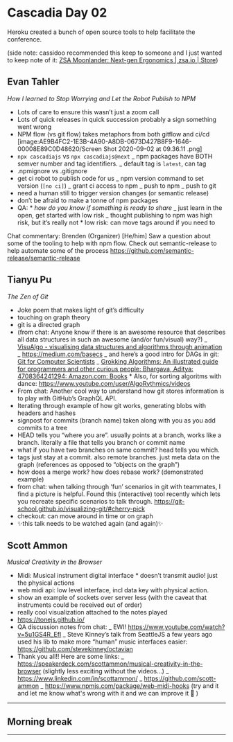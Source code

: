 # Cascadia Day 02

Heroku created a bunch of open source tools to help facilitate the conference.

(side note: cassidoo recommended this keep to someone and I just wanted to keep
note of it:
[ZSA Moonlander: Next-gen Ergonomics | zsa.io | Store](https://www.zsa.io/moonlander/))

## Evan Tahler

_How I learned to Stop Worrying and Let the Robot Publish to NPM_

-   Lots of care to ensure this wasn’t just a zoom call
-   Lots of quick releases in quick succession probably a sign something went
    wrong
-   NPM flow (vs git flow) takes metaphors from both gitflow and ci/cd
    [image:AE9B4FC2-1E3B-4A90-A8DB-0673D427B8F9-1646-00008E89C0D48620/Screen
    Shot 2020-09-02 at 09.36.11 .png]
-   `npx cascadiajs` vs `npx cascadiajs@next` _ npm packages have BOTH semver
    number and tag identifiers. _ default tag is `latest`, can tag
-   .npmignore vs .gitignore
-   get ci robot to publish code for us _ npm version command to set version
    (`[no ci]`) _ grant ci access to npm _ push to npm _ push to git
-   need a human still to trigger version changes (or semantic release)
-   don’t be afraid to make a tonne of npm packages
-   QA: \* _how do you know if something is ready to share_ _ just learn in the
    open, get started with low risk _ thought publishing to npm was high risk,
    but it’s really not \* low risk: can move tags around if you need to

Chat commentary: Brenden (Organizer) [He/him] Saw a question about some of the
tooling to help with npm flow. Check out semantic-release to help automate some
of the process https://github.com/semantic-release/semantic-release

## Tianyu Pu

_The Zen of Git_

-   Joke poem that makes light of git’s difficulty
-   touching on graph theory
-   git is a directed graph
-   (from chat: Anyone know if there is an awesome resource that describes all
    data structures in such an awesome (and/or fun/visual) way?) _
    [VisuAlgo - visualising data structures and algorithms through animation](https://visualgo.net/en)
    _ https://medium.com/basecs _ and here’s a good intro for DAGs in git:
    [Git for Computer Scientists](https://eagain.net/articles/git-for-computer-scientists/)
    _
    [Grokking Algorithms: An illustrated guide for programmers and other curious people: Bhargava, Aditya: 4708364241294: Amazon.com: Books](#) \*
    Also, for sorting algoritms with dance:
    https://www.youtube.com/user/AlgoRythmics/videos
-   From chat: Another cool way to understand how git stores information is to
    play with GitHub’s GraphQL API.
-   Iterating through example of how git works, generating blobs with headers
    and hashes
-   signpost for commits (branch name) taken along with you as you add commits
    to a tree
-   HEAD tells you “where you are”. usually points at a branch, works like a
    branch. literally a file that tells you branch or commit name
-   what if you have two branches on same commit? head tells you which.
-   tags just stay at a commit. also remote branches. just meta data on the
    graph (references as opposed to “objects on the graph”)
-   how does a merge work? how does rebase work? (demonstrated example)
-   from chat: when talking through ‘fun’ scenarios in git with teammates, I
    find a picture is helpful. Found this (interactive) tool recently which lets
    you recreate specific scenarios to talk through.
    https://git-school.github.io/visualizing-git/#cherry-pick
-   checkout: can move around in time or on graph
-   ✨this talk needs to be watched again (and again)✨

## Scott Ammon

_Musical Creativity in the Browser_

-   Midi: Musical instrument digital interface \* doesn’t transmit audio! just
    the physical actions
-   web midi api: low level interface, incl data key with physical action.
-   show an example of sockets over server less (with the caveat that
    instruments could be received out of order)
-   really cool visualization attached to the notes played
-   https://tonejs.github.io/
-   QA discussion notes from chat: _ EWI!
    https://www.youtube.com/watch?v=5u1GS4R_EfI _ Steve Kinney’s talk from
    SeattleJS a few years ago used his lib to make more “human” music interfaces
    easier: https://github.com/stevekinney/octavian
-   Thank you all!! Here are some links: _
    https://speakerdeck.com/scottammon/musical-creativity-in-the-browser
    (slightly less exciting without the videos…) _
    https://www.linkedin.com/in/scottammon/ _ https://github.com/scott-ammon _
    https://www.npmjs.com/package/web-midi-hooks (try and it and let me know
    what's wrong with it and we can improve it :slightly_smiling_face: )

---

## Morning break

---
